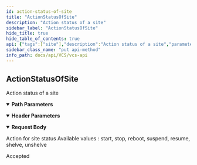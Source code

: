 ```yaml
---
id: action-status-of-site
title: "ActionStatusOfSite"
description: "Action status of a site"
sidebar_label: "ActionStatusOfSite"
hide_title: true
hide_table_of_contents: true
api: {"tags":["site"],"description":"Action status of a site","parameters":[{"name":"site_id","in":"path","description":"Site ID","required":true,"schema":{"type":"integer"}},{"name":"x-api-host","in":"header","description":"Authentication Required Parameters","required":true,"schema":{"type":"string","default":"openstack-taichung-default-2"}}],"requestBody":{"description":"Action for site status\nAvailable values : start, stop, reboot, suspend, resume, shelve, unshelve","content":{"application/json":{"schema":{"required":["status"],"type":"object","properties":{"status":{"type":"string","enum":["start","stop","reboot","suspend","resume","shelve","unshelve"]}}},"examples":{"start example":{"summary":"Example with start","value":{"status":"start"}},"stop example":{"summary":"Example with stop","value":{"status":"stop"}},"reboot example":{"summary":"Example with reboot","value":{"status":"reboot"}},"suspend example":{"summary":"Example with suspend","value":{"status":"suspend"}},"resume example":{"summary":"Example with resume","value":{"status":"resume"}},"shelve example":{"summary":"Example with shelve","value":{"status":"shelve"}},"unshelve example":{"summary":"Example with unshelve","value":{"status":"unshelve"}}}}}},"responses":{"202":{"description":"Accepted","content":{}}},"method":"put","path":"/sites/{site_id}/action/","servers":[{"url":"{apigateway}/api/v3/{ApiHost}/","variables":{"apigateway":{"default":"https://apigateway.twcc.ai"},"ApiHost":{"default":"openstack-taichung-default-2"}}}],"security":[{"ApiKeyAuth":[]}],"securitySchemes":{"ApiKeyAuth":{"type":"apiKey","in":"header","name":"x-api-key"}},"jsonRequestBodyExample":{"status":"start"},"info":{"version":"1.5.4","title":"VCS API","description":"This is VCS API.\n"},"postman":{"name":"ActionStatusOfSite","description":{"content":"Action status of a site","type":"text/plain"},"url":{"path":["sites",":site_id","action",""],"host":["{{baseUrl}}"],"query":[],"variable":[{"disabled":false,"description":{"content":"(Required) Site ID","type":"text/plain"},"type":"any","value":"","key":"site_id"}]},"header":[{"disabled":false,"description":{"content":"(Required) Authentication Required Parameters","type":"text/plain"},"key":"x-api-host","value":""},{"key":"Content-Type","value":"application/json"}],"method":"PUT","body":{"mode":"raw","raw":"\"\"","options":{"raw":{"language":"json"}}}}}
sidebar_class_name: "put api-method"
info_path: docs/api/VCS/vcs-api
---
```



## ActionStatusOfSite



Action status of a site

<details style={{"marginBottom":"1rem"}} data-collapsed={false} open={true}><summary style={{}}><strong>Path Parameters</strong></summary><div><ul><ParamsItem className={"paramsItem"} param={{"name":"site_id","in":"path","description":"Site ID","required":true,"schema":{"type":"integer"}}}></ParamsItem></ul></div></details><details style={{"marginBottom":"1rem"}} data-collapsed={false} open={true}><summary style={{}}><strong>Header Parameters</strong></summary><div><ul><ParamsItem className={"paramsItem"} param={{"name":"x-api-host","in":"header","description":"Authentication Required Parameters","required":true,"schema":{"type":"string","default":"openstack-taichung-default-2"}}}></ParamsItem></ul></div></details><MimeTabs><TabItem label={"application/json"} value={"application/json-schema"}><details style={{}} data-collapsed={false} open={true}><summary style={{"textAlign":"left"}}><strong>Request Body</strong></summary><div style={{"textAlign":"left","marginLeft":"1rem"}}><div style={{"marginTop":"1rem","marginBottom":"1rem"}}>

Action for site status
Available values : start, stop, reboot, suspend, resume, shelve, unshelve

</div></div><ul style={{"marginLeft":"1rem"}}><SchemaItem collapsible={false} name={"status"} required={true} schemaDescription={undefined} schemaName={"string"} qualifierMessage={"**Possible values:** [`start`, `stop`, `reboot`, `suspend`, `resume`, `shelve`, `unshelve`]"} defaultValue={undefined}></SchemaItem></ul></details></TabItem></MimeTabs><div><ApiTabs><TabItem label={"202"} value={"202"}><div>

Accepted

</div><div></div></TabItem></ApiTabs></div>
      